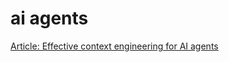 # ai agents

[Article: Effective context engineering for AI agents](https://www.anthropic.com/engineering/effective-context-engineering-for-ai-agents)

